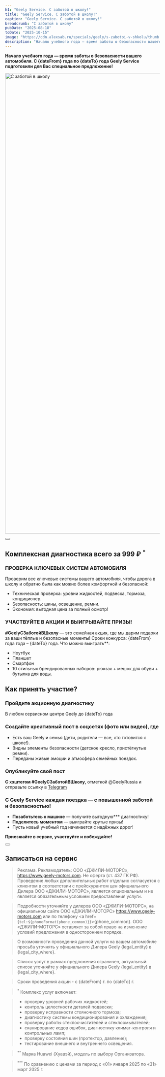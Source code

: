 ```yaml
---
h1: "Geely Service. С заботой в школу!"
title: "Geely Service. С заботой в школу!"
caption: "Geely Service. С заботой в школу!"
breadcrumb: "С заботой в школу"
pubDate: "2025-08-18"
toDate: "2025-10-15"
image: "https://cdn.alexsab.ru/specials/geely/s-zabotoi-v-shkolu/thumb.webp"
description: "Начало учебного года — время заботы о безопасности вашего автомобиля. С «18» августа 2025 года по «15» октября 2025 года Geely Service подготовили для Вас специальное предложение:"
---
```



**Начало учебного года — время заботы о безопасности вашего автомобиля. С {dateFrom} года по {dateTo} года Geely Service подготовили для Вас специальное предложение!**

<picture>
	<source media="(min-width: 768px)" srcset="https://cdn.alexsab.ru/specials/geely/s-zabotoi-v-shkolu/banner_1920w.webp" />
	<source media="(min-width: 320px)" srcset="https://cdn.alexsab.ru/specials/geely/s-zabotoi-v-shkolu/banner_1024w.webp" />
	<img src="https://cdn.alexsab.ru/specials/geely/s-zabotoi-v-shkolu/banner_1024w.webp" class="w-full mb-10" width="1496" alt="С заботой в школу" />
</picture>

<Timer 
    title='Готовьтесь к учебному году с безопасными поездками'
	class='!pt-0'
    endtime='2025-10-15T23:59:59+04:00'
/>

<div class="flex justify-center pb-20">
	<Button view="scroll-link" classes="!btn !text-white !no-underline" url="#service-request" title="Записаться на сервис" />
</div>

<div class="mt-10">
	<h2>Комплексная диагностика всего за&nbsp;999&nbsp;₽ <sup>*</sup></h2>
	<InfoSectionWithImage image={{
		desktop: 'https://cdn.alexsab.ru/specials/geely/s-zabotoi-v-shkolu/1.webp',
	}}>
			<h3 class="font-bold">ПРОВЕРКА КЛЮЧЕВЫХ СИСТЕМ АВТОМОБИЛЯ</h3>
			<div class="web_block_media-accordion__accordion-text text-color-secondary text-content">
                <p>Проверим все ключевые системы вашего автомобиля, чтобы дорога в школу и обратно была как можно более комфортной и безопасной:</p>
				<ul>
					<li>Техническая проверка:&nbsp;уровни жидкостей, подвеска, тормоза, кондиционер.</li>
					<li>Безопасность:&nbsp;шины, освещение, ремни.</li>
					<li>Экономия:&nbsp;выгодная цена за полный осмотр!</li>
				</ul>
			</div>
	</InfoSectionWithImage>
	<InfoSectionWithImage image={{
		desktop: 'https://cdn.alexsab.ru/specials/geely/s-zabotoi-v-shkolu/2.webp',
	}}>
			<h3 class="font-bold">УЧАСТВУЙТЕ В АКЦИИ И ВЫИГРЫВАЙТЕ ПРИЗЫ!</h3>
			<div class="web_block_media-accordion__accordion-text text-color-secondary text-content">
                  <p><strong>#GeelyСЗаботойВШколу</strong>&nbsp;— это семейная акция, где мы дарим подарки за ваши тёплые и безопасные моменты! Сроки конкурса:&nbsp;{dateFrom} года года – {dateTo} года.
				Что можно выиграть**:</p>
				<ul>
					<li>Ноутбук</li>
					<li>Планшет</li>
					<li>Смартфон</li>
					<li>10 стильных брендированных наборов: рюкзак + мешок для обуви + бутылка для воды.</li>
				</ul>
            </div>
	</InfoSectionWithImage>
</div>

<div class="">
	<h2>Как принять участие?</h2>
	<InfoSectionWithImage image={{
		desktop: 'https://cdn.alexsab.ru/specials/geely/s-zabotoi-v-shkolu/3.webp',
	}}>
			<h3 class="font-bold">Пройдите акционную диагностику</h3>
			<div class="web_block_media-accordion__accordion-text text-color-secondary text-content">
                <p>В любом сервисном центре Geely до {dateTo} года</p>
			</div>
	</InfoSectionWithImage>
	<InfoSectionWithImage image={{
		desktop: 'https://cdn.alexsab.ru/specials/geely/s-zabotoi-v-shkolu/4.webp',
	}}>
			<h3 class="font-bold">Создайте креативный пост в соцсетях (фото или видео), где</h3>
			<div class="web_block_media-accordion__accordion-text text-color-secondary text-content">
				<ul>
					<li>Есть ваш&nbsp;Geely&nbsp;и семья (дети, родители — все, кто готовится к школе!).</li>
					<li>Видны&nbsp;элементы безопасности&nbsp;(детское кресло, пристёгнутые ремни).</li>
					<li>Переданы&nbsp;живые эмоции&nbsp;и атмосфера семейных поездок.</li>
				</ul>
            </div>
	</InfoSectionWithImage>
	<InfoSectionWithImage image={{
		desktop: 'https://cdn.alexsab.ru/specials/geely/s-zabotoi-v-shkolu/5.webp',
	}}>
			<h3 class="font-bold">Опубликуйте свой пост</h3>
			<div class="web_block_media-accordion__accordion-text text-color-secondary text-content">
				<strong>С хэштегом&nbsp;#GeelyСЗаботойВШколу,</strong> отметкой&nbsp;@GeelyRussia&nbsp;и отправьте ссылку в&nbsp;<a href="https://t.me/geelyofficial" target="_blank">Telegram</a>
			</div>
	</InfoSectionWithImage>
</div>

<div class="">
	<InfoSectionWithImage image={{
		desktop: 'https://cdn.alexsab.ru/specials/geely/s-zabotoi-v-shkolu/6.webp',
	}}>
			<h3 class="font-bold">С&nbsp;Geely Service каждая поездка&nbsp;&mdash; с&nbsp;повышенной заботой и&nbsp;безопасностью!</h3>
			<div class="web_block_media-text__text text-content text-color-secondary">
				<ul>
					<li><strong>Позаботьтесь о машине</strong>&nbsp;— получите выгодную*** диагностику!</li>
					<li><strong>Поделитесь моментом</strong>&nbsp;— выиграйте крутые призы!</li>
					<li>Пусть новый учебный год&nbsp;начинается с надёжных дорог!</li>
				</ul>
				<p><strong>Приезжайте в сервис, участвуйте и побеждайте!</strong>&nbsp;</p>
			</div>
	</InfoSectionWithImage>
</div>

<div class="flex justify-center">
	<Button view="link" classes="!btn btn-o !no-underline" url="https://www.geely-motors.com/%D0%9F%D1%80%D0%B0%D0%B2%D0%B8%D0%BB%D0%B0%20%D0%9C%D0%B5%D1%80%D0%BE%D0%BF%D1%80%D0%B8%D1%8F%D1%82%D0%B8%D1%8F_Geely%20Service_%D0%A1%20%D0%B7%D0%B0%D0%B1%D0%BE%D1%82%D0%BE%D0%B9%20%D0%B2%20%D1%88%D0%BA%D0%BE%D0%BB%D1%83_15957886627072464342.pdf" title="Правила конкурса" target="_blank" />
</div>

<div class="py-20" id="service-request">
	<h2>Записаться на сервис</h2>
	<Form dataFormName="Запись на сервис" showModelSelect={true} />
</div>

> Реклама. Рекламодатель: ООО «ДЖИЛИ-МОТОРС», https://www.geely-motors.com. Не оферта (ст. 437 ГК РФ). Проведение любых дополнительных работ отдельно согласуется с клиентом в соответствии с прейскурантом цен официального Дилера ООО «ДЖИЛИ-МОТОРС», является опциональным и не является обязательным условием предоставления услуги.

> Подробности уточняйте у дилеров ООО «ДЖИЛИ-МОТОРС», на официальном сайте ООО «ДЖИЛИ-МОТОРС» https://www.geely-motors.com или по телефону <a href={`tel:${phoneFormat(phone_common)}`}>{phone_common}</a>. ООО «ДЖИЛИ-МОТОРС» оставляет за собой право на изменение условий предложения в одностороннем порядке.

> О возможности проведения данной услуги на вашем автомобиле просьба уточнять у официального Дилера Geely {legal_entity} в {legal_city_where}.

> Список услуг в рамках предложения ограничен, актуальный список уточняйте у официального Дилера Geely {legal_entity} в {legal_city_where}.

> Сроки проведения акции - с {dateFrom} г. по {dateTo} г.

> <sup>*</sup> Комплекс услуг включает:

> - проверку уровней рабочих жидкостей;
> - контроль целостности деталей подвески;
> - проверку исправности стояночного тормоза;
> - диагностику системы кондиционирования и охлаждения;
> - проверку работы стеклоочистителей и стеклоомывателей;
> - сканирование кодов ошибок, диагностику климат-контроля и контрольных ламп;
> - проверку состояния шин (протектор, давление);
> - тестирование внешнего и внутреннего освещения.

> <sup>**</sup> Марка Huawei (Хуавэй), модель по выбору Организатора.

> <sup>***</sup> По сравнению с ценами за период с «01» января 2025 по «31» март 2025 г.